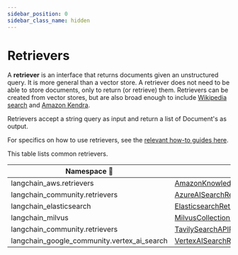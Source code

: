```yaml
---
sidebar_position: 0
sidebar_class_name: hidden
---
```


# Retrievers

A **retriever** is an interface that returns documents given an unstructured query.
It is more general than a vector store.
A retriever does not need to be able to store documents, only to return (or retrieve) them.
Retrievers can be created from vector stores, but are also broad enough to include [Wikipedia search](/docs/integrations/retrievers/wikipedia/) and [Amazon Kendra](/docs/integrations/retrievers/amazon_kendra_retriever/).

Retrievers accept a string query as input and return a list of Document's as output.

For specifics on how to use retrievers, see the [relevant how-to guides here](/docs/how_to/#retrievers).

This table lists common retrievers.


| Namespace 🔻 | Class |
|------------|---------|
| langchain_aws.retrievers | [AmazonKnowledgeBasesRetriever](https://api.python.langchain.com/en/latest/retrievers/langchain_aws.retrievers.bedrock.AmazonKnowledgeBasesRetriever.html) |
| langchain_community.retrievers | [AzureAISearchRetriever](https://api.python.langchain.com/en/latest/retrievers/langchain_community.retrievers.azure_ai_search.AzureAISearchRetriever.html) |
| langchain_elasticsearch | [ElasticsearchRetriever](https://api.python.langchain.com/en/latest/retrievers/langchain_elasticsearch.retrievers.ElasticsearchRetriever.html) |
| langchain_milvus | [MilvusCollectionHybridSearchRetriever](https://api.python.langchain.com/en/latest/retrievers/langchain_milvus.retrievers.milvus_hybrid_search.MilvusCollectionHybridSearchRetriever.html) |
| langchain_community.retrievers | [TavilySearchAPIRetriever](https://api.python.langchain.com/en/latest/retrievers/langchain_community.retrievers.tavily_search_api.TavilySearchAPIRetriever.html) |
| langchain_google_community.vertex_ai_search | [VertexAISearchRetriever](https://api.python.langchain.com/en/latest/vertex_ai_search/langchain_google_community.vertex_ai_search.VertexAISearchRetriever.html) |
